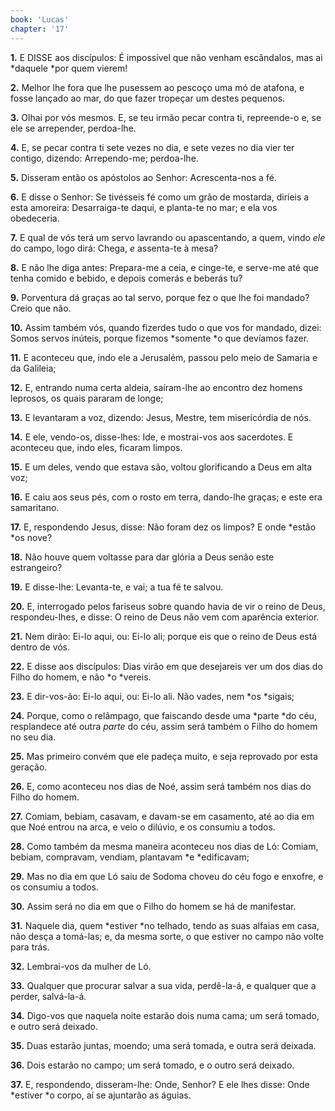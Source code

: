 ```yaml
---
book: 'Lucas'
chapter: '17'
---
```


**1.** E DISSE aos discípulos: É impossível que não venham escândalos, mas ai *daquele *por quem vierem!

**2.** Melhor lhe fora que lhe pusessem ao pescoço uma mó de atafona, e fosse lançado ao mar, do que fazer tropeçar um destes pequenos.

**3.** Olhai por vós mesmos. E, se teu irmão pecar contra ti, repreende-o e, se ele se arrepender, perdoa-lhe.

**4.** E, se pecar contra ti sete vezes no dia, e sete vezes no dia vier ter contigo, dizendo: Arrependo-me; perdoa-lhe.

**5.** Disseram então os apóstolos ao Senhor: Acrescenta-nos a fé.

**6.** E disse o Senhor: Se tivésseis fé como um grão de mostarda, diríeis a esta amoreira: Desarraiga-te daqui, e planta-te no mar; e ela vos obedeceria.

**7.** E qual de vós terá um servo lavrando ou apascentando, a quem, vindo *ele* do campo, logo dirá: Chega, *e* assenta-te à mesa?

**8.** E não lhe diga antes: Prepara-me a ceia, e cinge-te, e serve-me até que tenha comido e bebido, e depois comerás e beberás tu?

**9.** Porventura dá graças ao tal servo, porque fez o que lhe foi mandado? Creio que não.

**10.** Assim também vós, quando fizerdes tudo o que vos for mandado, dizei: Somos servos inúteis, porque fizemos *somente *o que devíamos fazer.

**11.** E aconteceu que, indo ele a Jerusalém, passou pelo meio de Samaria e da Galileia;

**12.** E, entrando numa certa aldeia, saíram-lhe ao encontro dez homens leprosos, os quais pararam de longe;

**13.** E levantaram a voz, dizendo: Jesus, Mestre, tem misericórdia de nós.

**14.** E ele, vendo-os, disse-lhes: Ide, e mostrai-vos aos sacerdotes. E aconteceu que, indo eles, ficaram limpos.

**15.** E um deles, vendo que estava são, voltou glorificando a Deus em alta voz;

**16.** E caiu aos seus pés, com o rosto em terra, dando-lhe graças; e este era samaritano.

**17.** E, respondendo Jesus, disse: Não foram dez os limpos? E onde *estão *os nove?

**18.** Não houve quem voltasse para dar glória a Deus senão este estrangeiro?

**19.** E disse-lhe: Levanta-te, e vai; a tua fé te salvou.

**20.** E, interrogado pelos fariseus sobre quando havia de vir o reino de Deus, respondeu-lhes, e disse: O reino de Deus não vem com aparência exterior.

**21.** Nem dirão: Ei-lo aqui, ou: Ei-lo ali; porque eis que o reino de Deus está dentro de vós.

**22.** E disse aos discípulos: Dias virão em que desejareis ver um dos dias do Filho do homem, e não *o *vereis.

**23.** E dir-vos-ão: Ei-lo aqui, ou: Ei-lo ali. Não vades, nem *os *sigais;

**24.** Porque, como o relâmpago, que faiscando desde uma *parte *do céu, resplandece até outra *parte* do céu, assim será também o Filho do homem no seu dia.

**25.** Mas primeiro convém que ele padeça muito, e seja reprovado por esta geração.

**26.** E, como aconteceu nos dias de Noé, assim será também nos dias do Filho do homem.

**27.** Comiam, bebiam, casavam, e davam-se em casamento, até ao dia em que Noé entrou na arca, e veio o dilúvio, e os consumiu a todos.

**28.** Como também da mesma maneira aconteceu nos dias de Ló: Comiam, bebiam, compravam, vendiam, plantavam *e *edificavam;

**29.** Mas no dia em que Ló saiu de Sodoma choveu do céu fogo e enxofre, e os consumiu a todos.

**30.** Assim será no dia em que o Filho do homem se há de manifestar.

**31.** Naquele dia, quem *estiver *no telhado, tendo as suas alfaias em casa, não desça a tomá-las; e, da mesma sorte, o que estiver no campo não volte para trás.

**32.** Lembrai-vos da mulher de Ló.

**33.** Qualquer que procurar salvar a sua vida, perdê-la-á, e qualquer que a perder, salvá-la-á.

**34.** Digo-vos que naquela noite estarão dois numa cama; um será tomado, e outro será deixado.

**35.** Duas estarão juntas, moendo; uma será tomada, e outra será deixada.

**36.** Dois estarão no campo; um será tomado, e o outro será deixado.

**37.** E, respondendo, disseram-lhe: Onde, Senhor? E ele lhes disse: Onde *estiver *o corpo, aí se ajuntarão as águias.